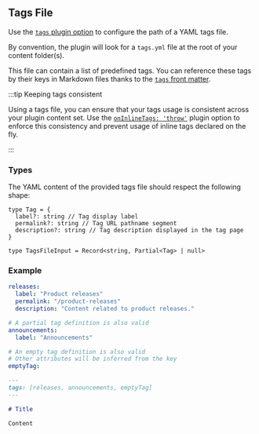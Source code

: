 ## Tags File

Use the [`tags` plugin option](#tags) to configure the path of a YAML tags file.

By convention, the plugin will look for a `tags.yml` file at the root of your content folder(s).

This file can contain a list of predefined tags. You can reference these tags by their keys in Markdown files thanks to the [`tags` front matter](#markdown-front-matter).

:::tip Keeping tags consistent

Using a tags file, you can ensure that your tags usage is consistent across your plugin content set. Use the [`onInlineTags: 'throw'`](#onInlineTags) plugin option to enforce this consistency and prevent usage of inline tags declared on the fly.

:::

### Types

The YAML content of the provided tags file should respect the following shape:

```tsx
type Tag = {
  label?: string // Tag display label
  permalink?: string // Tag URL pathname segment
  description?: string // Tag description displayed in the tag page
}

type TagsFileInput = Record<string, Partial<Tag> | null>
```

### Example

```yml title="tags.yml"
releases:
  label: "Product releases"
  permalink: "/product-releases"
  description: "Content related to product releases."

# A partial tag definition is also valid
announcements:
  label: "Announcements"

# An empty tag definition is also valid
# Other attributes will be inferred from the key
emptyTag:
```

```md title="content.md"
---
tags: [releases, announcements, emptyTag]
---

# Title

Content
```
